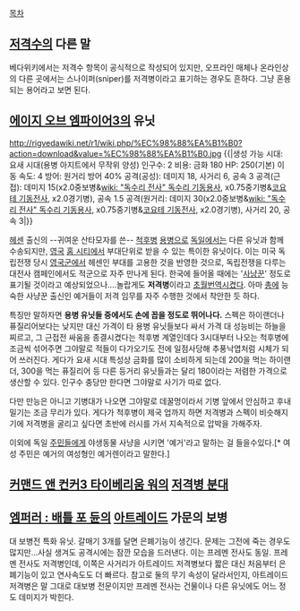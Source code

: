 [[목차]]

== [[저격수]]의 다른 말 ==
베다위키에서는 저격수 항목이 공식적으로 작성되어 있지만, 오프라인 매체나 온라인상의 다른 곳에서는 스나이퍼(sniper)를 저격병이라고 표기하는 경우도 흔하다. 그냥 혼용되는 용어라고 보면 된다.

== [[에이지 오브 엠파이어3]]의 유닛 ==
http://rigvedawiki.net/r1/wiki.php/%EC%98%88%EA%B1%B0?action=download&value=%EC%98%88%EA%B1%B0.jpg
{{|생성 가능 시대: 요새 시대(용병 아지트에서 무작위 양성)
인구수: 2
비용: 금화 180
HP: 250(기본)
이동 속도: 4
방어: 원거리 방어 40%
공격(공성): 데미지 18, 사거리 6, 공속 3
공격(근접): 데미지 15(x2.0중보병&[[wiki: "독수리 전사" 독수리 기동용사]], x0.75중기병&[[코요테 기동전사]], x2.0경기병), 공속 1.5
공격(원거리: 데미지 30(x2.0중보병&[[wiki: "독수리 전사" 독수리 기동용사]], x0.75중기병&[[코요테 기동전사]], x2.0경기병), 사거리 20, 공속 3|}}

[[헤센]] 출신의  --귀여운 산타모자를 쓴-- [[척후병]] [[용병]]으로 [[독일]]에서는 다른 유닛과 함께 수송되지만, [[영국]] [[홈 시티]]에서 부대단위로 받을 수 있는 특이한 유닛이다. 이는 미국 독립전쟁 당시 [[영국군]]에서 헤센인 부대를 고용한 것을 반영한 것으로, 독립전쟁을 다루는 대전사 캠페인에서도 적군으로 자주 만나게 된다. 한국에 들어올 때에는 '[[사냥꾼]]' 정도로 표기될 것이라고 예상되었으나....놀랍게도 '''저격병'''이라고 [[초월번역]]시켰다. 아마 [[총]]에 능숙한 사냥꾼 출신인 예거들이 저격 임무를 자주 수행한 것에서 착안한 듯 하다.

특징만 말하자면 '''용병 유닛들 중에서도 손에 꼽을 정도로 뛰어나다.''' 스펙은 하이랜더나 퓨질리어보다는 낮지만 대신 가격이 타 용병 유닛들보다 싸서 가격 대 성능비는 하늘을 찌르고, 그 근접전 싸움을 종결시켰다는 척후병 계열인데다 3시대부터 나오는 척후병에 조금씩 섞어주면 그야말로 적들이 다가오기도 전에 일점사당해 추풍낙엽처럼 시체가 되어 쓰러진다. 게다가 요새 시대 특성상 금화를 많이 소비하게 되는데 200을 먹는 하이랜더, 300을 먹는 퓨질리어 등 다른 등거리 유닛들과는 달리 180이라는 저렴한 가격으로 생산할 수 있다. 인구수 충당만 한다면 그야말로 사기가 따로 없다.

다만 만능은 아니고 기병대가 나오면 그야말로 데꿀멍이라서 기병 앞에서 안심하고 후내밀기는 조금 무리가 있다. 게다가 척후병이 제국 업까지 하면 저격병과 스펙이 비슷해지기에 저격병을 굴리고 싶다면 초반에 러시를 가서 지속적으로 압박을 가해주자.

이외에 독일 [[주민]]들에게 야생동물 사냥을 시키면 '예거'라고 말하는 걸 들을수있다.[* 여성 주민은 예거의 여성형인 예거렌이라고 말한다.]

== [[커맨드 앤 컨커3 타이베리움 워]]의 [[저격병 분대]] ==

== [[엠퍼러 : 배틀 포 듄]]의 [[아트레이드]] 가문의 보병 ==
대 보병전 특화 유닛. 갈매기 3개를 달면 은폐기능이 생긴다. 문제는 그전에 죽는 경우도 많지만...사실 생겨도 공격시에는 잠깐 모습을 드러낸다. 이는 프레멘 전사도 동일.
프레멘 전사도 저격병인데, 이쪽은 사거리가 아트레이드 저격병보다 짧은 대신 처음부터 은폐기능이 있고 연사속도도 더 빠르다.
참고로 둘의 무기 속성이 달라서인지, 아트레이드 저격병은 말 그대로 대보병 전문이지만 프레멘 전사는 건물이나 다른 유닛에도 어느 정도 데미지가 박힌다.
